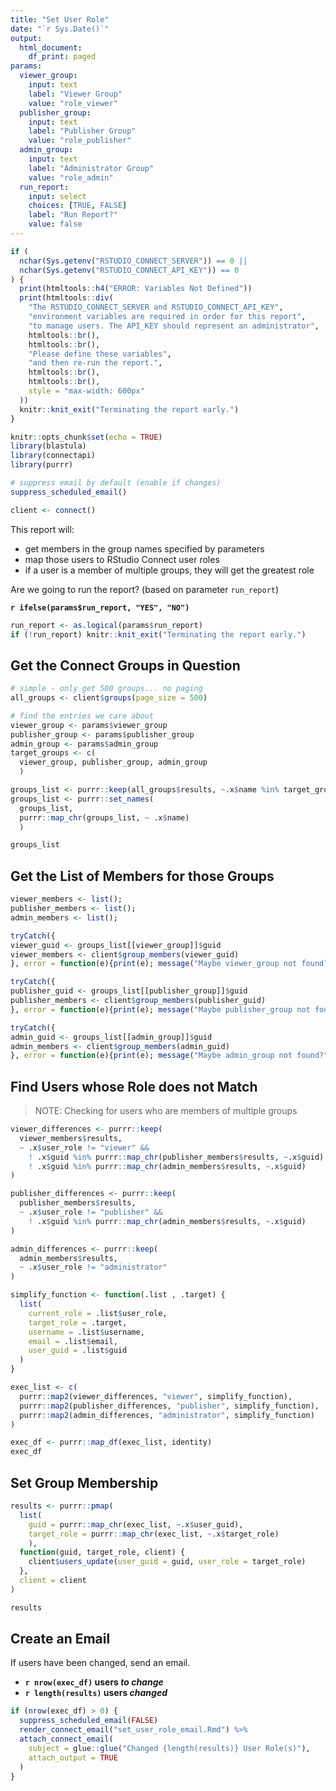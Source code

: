 ```yaml
---
title: "Set User Role"
date: "`r Sys.Date()`"
output: 
  html_document: 
    df_print: paged
params:
  viewer_group:
    input: text
    label: "Viewer Group"
    value: "role_viewer"
  publisher_group:
    input: text
    label: "Publisher Group"
    value: "role_publisher"
  admin_group:
    input: text
    label: "Administrator Group"
    value: "role_admin"
  run_report:
    input: select
    choices: [TRUE, FALSE]
    label: "Run Report?"
    value: false
---
```

```r
if (
  nchar(Sys.getenv("RSTUDIO_CONNECT_SERVER")) == 0 ||
  nchar(Sys.getenv("RSTUDIO_CONNECT_API_KEY")) == 0
) {
  print(htmltools::h4("ERROR: Variables Not Defined"))
  print(htmltools::div(
    "The RSTUDIO_CONNECT_SERVER and RSTUDIO_CONNECT_API_KEY",
    "environment variables are required in order for this report",
    "to manage users. The API_KEY should represent an administrator",
    htmltools::br(),
    htmltools::br(),
    "Please define these variables",
    "and then re-run the report.",
    htmltools::br(),
    htmltools::br(),
    style = "max-width: 600px"
  ))
  knitr::knit_exit("Terminating the report early.")
}
```

```r
knitr::opts_chunk$set(echo = TRUE)
library(blastula)
library(connectapi)
library(purrr)

# suppress email by default (enable if changes)
suppress_scheduled_email()

client <- connect()
```

This report will:

- get members in the group names specified by parameters
- map those users to RStudio Connect user roles
- if a user is a member of multiple groups, they will get the greatest role

Are we going to run the report? (based on parameter `run_report`)

**`r ifelse(params$run_report, "YES", "NO")`**

```r
run_report <- as.logical(params$run_report)
if (!run_report) knitr::knit_exit("Terminating the report early.")
```

## Get the Connect Groups in Question

```r
# simple - only get 500 groups... no paging
all_groups <- client$groups(page_size = 500)

# find the entries we care about
viewer_group <- params$viewer_group
publisher_group <- params$publisher_group
admin_group <- params$admin_group
target_groups <- c(
  viewer_group, publisher_group, admin_group
  )

groups_list <- purrr::keep(all_groups$results, ~.x$name %in% target_groups)
groups_list <- purrr::set_names(
  groups_list, 
  purrr::map_chr(groups_list, ~ .x$name)
  )

groups_list
```

## Get the List of Members for those Groups

```r
viewer_members <- list();
publisher_members <- list();
admin_members <- list();

tryCatch({
viewer_guid <- groups_list[[viewer_group]]$guid
viewer_members <- client$group_members(viewer_guid)
}, error = function(e){print(e); message("Maybe viewer_group not found?")})

tryCatch({
publisher_guid <- groups_list[[publisher_group]]$guid
publisher_members <- client$group_members(publisher_guid)
}, error = function(e){print(e); message("Maybe publisher_group not found?")})

tryCatch({
admin_guid <- groups_list[[admin_group]]$guid
admin_members <- client$group_members(admin_guid)
}, error = function(e){print(e); message("Maybe admin_group not found?")})
```

## Find Users whose Role does not Match

> NOTE: Checking for users who are members of multiple groups

```r
viewer_differences <- purrr::keep(
  viewer_members$results,
  ~ .x$user_role != "viewer" &&
    ! .x$guid %in% purrr::map_chr(publisher_members$results, ~.x$guid) &&
    ! .x$guid %in% purrr::map_chr(admin_members$results, ~.x$guid)
)

publisher_differences <- purrr::keep(
  publisher_members$results,
  ~ .x$user_role != "publisher" &&
    ! .x$guid %in% purrr::map_chr(admin_members$results, ~.x$guid)
)

admin_differences <- purrr::keep(
  admin_members$results,
  ~ .x$user_role != "administrator"
)
```

```r
simplify_function <- function(.list , .target) {
  list(
    current_role = .list$user_role,
    target_role = .target,
    username = .list$username,
    email = .list$email,
    user_guid = .list$guid
  )
}

exec_list <- c(
  purrr::map2(viewer_differences, "viewer", simplify_function),
  purrr::map2(publisher_differences, "publisher", simplify_function),
  purrr::map2(admin_differences, "administrator", simplify_function)
)

exec_df <- purrr::map_df(exec_list, identity)
exec_df
```

## Set Group Membership

```r
results <- purrr::pmap(
  list(
    guid = purrr::map_chr(exec_list, ~.x$user_guid),
    target_role = purrr::map_chr(exec_list, ~.x$target_role)
    ),
  function(guid, target_role, client) {
    client$users_update(user_guid = guid, user_role = target_role)
  },
  client = client
)

results
```

## Create an Email

If users have been changed, send an email.

- **`r nrow(exec_df)` users _to change_**
- **`r length(results)` users _changed_**

```r
if (nrow(exec_df) > 0) {
  suppress_scheduled_email(FALSE)
  render_connect_email("set_user_role_email.Rmd") %>%
  attach_connect_email(
    subject = glue::glue("Changed {length(results)} User Role(s)"),
    attach_output = TRUE
  )
}
```
